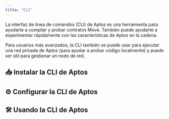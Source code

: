 ```yaml
---
title: "CLI"
---
```



La interfaz de línea de comandos (CLI) de Aptos es una herramienta para ayudarte a compilar y probar contratos Move. También puede ayudarte a experimentar rápidamente con las características de Aptos en la cadena.

Para usuarios más avanzados, la CLI también se puede usar para ejecutar una red privada de Aptos (para ayudar a probar código localmente) y puede ser útil para gestionar un nodo de red.

## 📥 Instalar la CLI de Aptos

<CardGrid>
  <LinkCard href="/es/build/cli/install-cli/install-cli-mac" title="Mac" description="Instalar CLI de Aptos via homebrew" />

  <LinkCard href="/es/build/cli/install-cli/install-cli-windows" title="Windows" description="Instalar CLI de Aptos en Windows via script de powershell o binario pre-compilado" />

  <LinkCard href="/es/build/cli/install-cli/install-cli-linux" title="Linux" description="Instalar CLI de Aptos en Linux via script de shell o binario pre-compilado" />

  <LinkCard href="/es/build/cli/install-cli/install-cli-specific-version" title="Avanzado (Instalar Versiones Específicas)" description="Construir una versión específica de la CLI de Aptos desde el código fuente" />
</CardGrid>

## ⚙️ Configurar la CLI de Aptos

<CardGrid>
  <LinkCard href="/es/build/cli/setup-cli" title="Configurar la CLI" description="Configurar y configurar la CLI de Aptos" />

  <LinkCard href="/es/build/cli/setup-cli/install-move-prover" title="Avanzado (Move Prover)" description="Configurar e instalar el Move Prover" />
</CardGrid>

## 🛠️ Usando la CLI de Aptos

<CardGrid>
  <LinkCard href="/es/build/cli/working-with-move-contracts" title="Contratos Move" description="Compilar, Publicar, Simular y Hacer Benchmark de Contratos Move" />

  <LinkCard href="/es/build/cli/trying-things-on-chain" title="Probar cosas en la Cadena" description="Interactuar con Aptos, crear cuentas, consultar cuentas, usar un dispositivo de hardware como Ledger" />

  <LinkCard href="/es/build/cli/running-a-local-network" title="Ejecutar una Red Local" description="Ejecutar un nodo / red local" />
</CardGrid>

